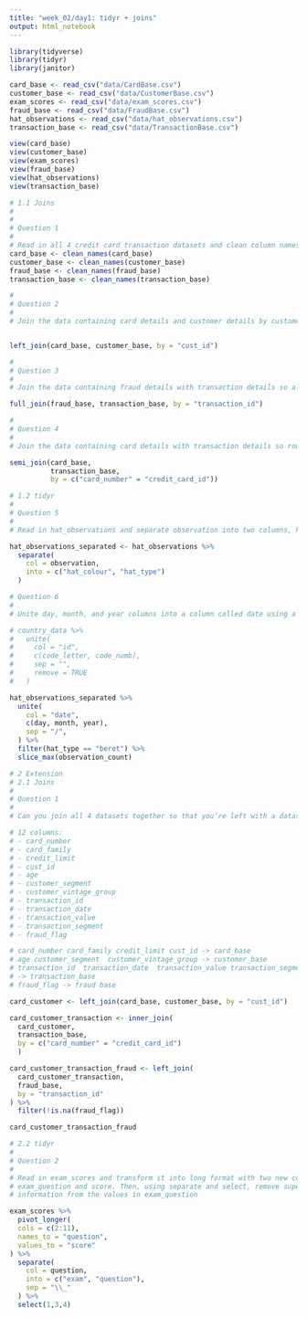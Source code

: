 ```yaml
---
title: "week_02/day1: tidyr + joins"
output: html_notebook
---
```


```r
library(tidyverse)
library(tidyr)
library(janitor)
```
```r
card_base <- read_csv("data/CardBase.csv")
customer_base <- read_csv("data/CustomerBase.csv")
exam_scores <- read_csv("data/exam_scores.csv")
fraud_base <- read_csv("data/FraudBase.csv")
hat_observations <- read_csv("data/hat_observations.csv")
transaction_base <- read_csv("data/TransactionBase.csv")
```
```r
view(card_base)
view(customer_base)
view(exam_scores)
view(fraud_base)
view(hat_observations)
view(transaction_base)

```
```r
# 1.1 Joins
# 
# 
# Question 1
# 
# Read in all 4 credit card transaction datasets and clean column names.
card_base <- clean_names(card_base)
customer_base <- clean_names(customer_base)
fraud_base <- clean_names(fraud_base)
transaction_base <- clean_names(transaction_base)

```


```r
# 
# Question 2
# 
# Join the data containing card details and customer details by customer id, so that all records of card details and any matching records in customer details are kept. Before you run the code, think about how many rows you expect to see after joining.


left_join(card_base, customer_base, by = "cust_id")
```


```r
# 
# Question 3
# 
# Join the data containing fraud details with transaction details so all rows of both tables are kept. What does the resulting row number tell you?

full_join(fraud_base, transaction_base, by = "transaction_id")

```


```r
# 
# Question 4
# 
# Join the data containing card details with transaction details so rows from the first which have matching ones in the second are returned, but only return rows in the first table once.

semi_join(card_base, 
          transaction_base, 
          by = c("card_number" = "credit_card_id"))
```
```r
# 1.2 tidyr
# 
# Question 5
# 
# Read in hat_observations and separate observation into two columns, hat_colour and hat_type.

hat_observations_separated <- hat_observations %>% 
  separate(
    col = observation,
    into = c("hat_colour", "hat_type")
  )
```


```r
# Question 6
# 
# Unite day, month, and year columns into a column called date using a suitable separator. Then find the date where the most berets were observed.

# country_data %>% 
#   unite(
#     col = "id",
#     c(code_letter, code_numb),
#     sep = "",
#     remove = TRUE
#   )

hat_observations_separated %>% 
  unite(
    col = "date",
    c(day, month, year),
    sep = "/",
  ) %>% 
  filter(hat_type == "beret") %>% 
  slice_max(observation_count)

```
```r
# 2 Extension
# 2.1 Joins
# 
# Question 1
# 
# Can you join all 4 datasets together so that you’re left with a dataset that looks like below with 109 rows and 12 columns?

# 12 columns:
# - card_number 
# - card_family 
# - credit_limit 
# - cust_id  
# - age 
# - customer_segment 
# - customer_vintage_group  
# - transaction_id  
# - transaction_date  
# - transaction_value
# - transaction_segment 
# - fraud_flag

# card_number card_family credit_limit cust_id -> card_base
# age customer_segment  customer_vintage_group -> customer_base
# transaction_id  transaction_date  transaction_value transaction_segment
# -> transaction_base
# fraud_flag -> fraud base

card_customer <- left_join(card_base, customer_base, by = "cust_id") 

card_customer_transaction <- inner_join(
  card_customer, 
  transaction_base, 
  by = c("card_number" = "credit_card_id")
  )

card_customer_transaction_fraud <- left_join(
  card_customer_transaction,
  fraud_base,
  by = "transaction_id"
) %>% 
  filter(!is.na(fraud_flag))

card_customer_transaction_fraud

```
```r
# 2.2 tidyr
# 
# Question 2
# 
# Read in exam_scores and transform it into long format with two new columns 
# exam_question and score. Then, using separate and select, remove superfluous 
# information from the values in exam_question

exam_scores %>% 
  pivot_longer(
  cols = c(2:11),
  names_to = "question",
  values_to = "score"
) %>% 
  separate(
    col = question,
    into = c("exam", "question"),
    sep = "\\_"
  ) %>% 
  select(1,3,4)

```

